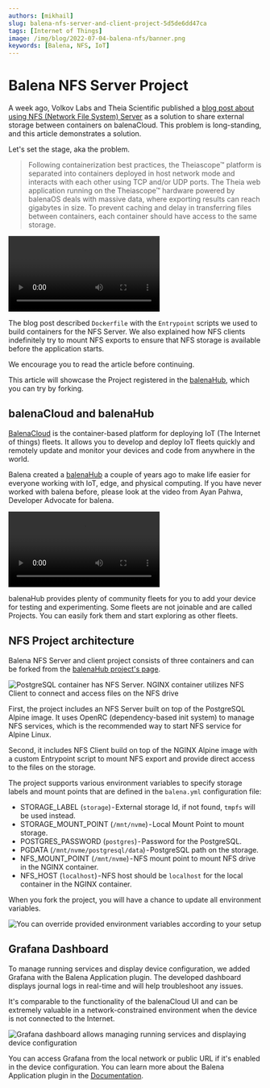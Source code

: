 ```yaml
---
authors: [mikhail]
slug: balena-nfs-server-and-client-project-5d5de6dd47ca
tags: [Internet of Things]
image: /img/blog/2022-07-04-balena-nfs/banner.png
keywords: [Balena, NFS, IoT]
---
```



# Balena NFS Server Project

A week ago, Volkov Labs and Theia Scientific published a [blog post about using NFS (Network File System) Server](https://www.balena.io/blog/using-nfs-server-to-share-external-storage-between-containers-balena/) as a solution to share external storage between containers on balenaCloud. This problem is long-standing, and this article demonstrates a solution.

<!--truncate-->

Let's set the stage, aka the problem.

> Following containerization best practices, the Theiascope™ platform is separated into containers deployed in host network mode and interacts with each other using TCP and/or UDP ports. The Theia web application running on the Theiascope™ hardware powered by balenaOS deals with massive data, where exporting results can reach gigabytes in size. To prevent caching and delay in transferring files between containers, each container should have access to the same storage.

<Video
  src="https://www.youtube.com/embed/_kyNSLeAT84"
  title="Share external storage between containers."
/>

The blog post described `Dockerfile` with the `Entrypoint` scripts we used to build containers for the NFS Server. We also explained how NFS clients indefinitely try to mount NFS exports to ensure that NFS storage is available before the application starts.

We encourage you to read the article before continuing.

This article will showcase the Project registered in the [balenaHub](https://hub.balena.io/organizations/volkovlabs/projects/balena-nfs), which you can try by forking.

## balenaCloud and balenaHub

[BalenaCloud](https://www.balena.io/cloud/) is the container-based platform for deploying IoT (The Internet of things) fleets. It allows you to develop and deploy IoT fleets quickly and remotely update and monitor your devices and code from anywhere in the world.

Balena created a [balenaHub](https://hub.balena.io) a couple of years ago to make life easier for everyone working with IoT, edge, and physical computing. If you have never worked with balena before, please look at the video from Ayan Pahwa, Developer Advocate for balena.

<Video
  src="https://www.youtube.com/embed/1B2gyBSuvlE"
  title="Getting started with balena - add your first device to balenaCloud."
/>

balenaHub provides plenty of community fleets for you to add your device for testing and experimenting. Some fleets are not joinable and are called Projects. You can easily fork them and start exploring as other fleets.

## NFS Project architecture

Balena NFS Server and client project consists of three containers and can be forked from the [balenaHub project's page](https://hub.balena.io/organizations/volkovlabs/projects/balena-nfs).

![PostgreSQL container has NFS Server. NGINX container utilizes NFS Client to connect and access files on the NFS drive](https://raw.githubusercontent.com/volkovlabs/balena-nfs/main/img/balena-nfs.png)

First, the project includes an NFS Server built on top of the PostgreSQL Alpine image. It uses OpenRC (dependency-based init system) to manage NFS services, which is the recommended way to start NFS service for Alpine Linux.

Second, it includes NFS Client build on top of the NGINX Alpine image with a custom Entrypoint script to mount NFS export and provide direct access to the files on the storage.

The project supports various environment variables to specify storage labels and mount points that are defined in the `balena.yml` configuration file:

- STORAGE_LABEL (`storage`) - External storage Id, if not found, `tmpfs` will be used instead.
- STORAGE_MOUNT_POINT (`/mnt/nvme`) - Local Mount Point to mount storage.
- POSTGRES_PASSWORD (`postgres`) - Password for the PostgreSQL.
- PGDATA (`/mnt/nvme/postgresql/data`) - PostgreSQL path on the storage.
- NFS_MOUNT_POINT (`/mnt/nvme`) - NFS mount point to mount NFS drive in the NGINX container.
- NFS_HOST (`localhost`) - NFS host should be `localhost` for the local container in the NGINX container.

When you fork the project, you will have a chance to update all environment variables.

![You can override provided environment variables according to your setup](fleet.png)

## Grafana Dashboard

To manage running services and display device configuration, we added Grafana with the Balena Application plugin. The developed dashboard displays journal logs in real-time and will help troubleshoot any issues.

It's comparable to the functionality of the balenaCloud UI and can be extremely valuable in a network-constrained environment when the device is not connected to the Internet.

![Grafana dashboard allows managing running services and displaying device configuration](dashboard.png)

You can access Grafana from the local network or public URL if it's enabled in the device configuration. You can learn more about the Balena Application plugin in the [Documentation](/plugins/volkovlabs-balena-app).
